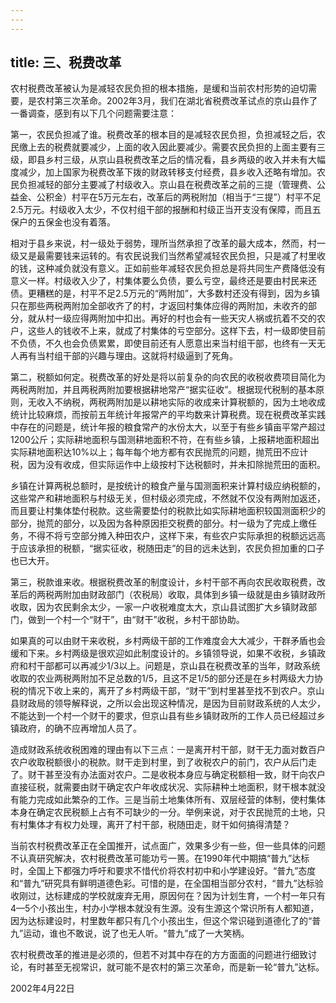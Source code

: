 ```yaml
---
---
---
```

title: 三、税费改革
---



农村税费改革被认为是减轻农民负担的根本措施，是缓和当前农村形势的迫切需要，是农村第三次革命。2002年3月，我们在湖北省税费改革试点的京山县作了一番调查，感到有以下几个问题需要注意：

第一，农民负担减了谁。税费改革的根本目的是减轻农民负担，负担减轻之后，农民缴上去的税费就要减少，上面的收入因此要减少。需要农民负担的上面主要有三级，即县乡村三级，从京山县税费改革之后的情况看，县乡两级的收入并未有大幅度减少，加上国家为税费改革下拨的财政转移支付经费，县乡收入还略有增加。农民负担减轻的部分主要减了村级收入。京山县在税费改革之前的三提（管理费、公益金、公积金）村平在5万元左右，改革后的两税附加（相当于“三提”）村平不足2.5万元。村级收入太少，不仅村组干部的报酬和村级正当开支没有保障，而且五保户的五保金也没有着落。

相对于县乡来说，村一级处于弱势，理所当然承担了改革的最大成本，然而，村一级又是最需要钱来运转的。有农民说我们当然希望减轻农民负担，只是减了村里收的钱，这种减负就没有意义。正如前些年减轻农民负担总是将共同生产费降低没有意义一样。村级收入少了，村集体要么负债，要么亏空，最终还是要由村民来还债。更糟糕的是，村平不足2.5万元的“两附加”，大多数村还没有得到，因为乡镇只在那些两税两附加全部收齐了的村，才返回村集体应得的两附加，未收齐的部分，就从村一级应得两附加中扣出。再好的村也会有一些天灾人祸或抗着不交的农户，这些人的钱收不上来，就成了村集体的亏空部分。这样下去，村一级即使目前不负债，不久也会负债累累，即使目前还有人愿意出来当村组干部，也终有一天无人再有当村组干部的兴趣与理由。这就将村级逼到了死角。

第二，税额如何定。税费改革的好处是将以前复杂的向农民的收税收费项目简化为两税两附加，并且两税两附加要根据耕地常产“据实征收”。根据现代税制的基本原则，无收入不纳税，两税两附加是以耕地实际的收成来计算税额的，因为土地收成统计比较麻烦，而按前五年统计年报常产的平均数来计算税费。现在税费改革实践中存在的问题是，统计年报的粮食常产的水份太大，以至于有些乡镇亩平常产超过1200公斤；实际耕地面积与国测耕地面积不符，在有些乡镇，上报耕地面积超出实际耕地面积达10%以上；每年每个地方都有农民抛荒的问题，抛荒田不应计税，因为没有收成，但实际运作中上级按村下达税额时，并未扣除抛荒田的面积。

乡镇在计算两税总额时，是按统计的粮食产量与国测面积来计算村级应纳税额的，这些常产和耕地面积与村级无关，但村级必须完成，不然就不仅没有两附加返还，而且要让村集体垫付税款。这些需要垫付的税款比如实际耕地面积较国测面积少的部分，抛荒的部分，以及因为各种原因拒交税费的部分。村一级为了完成上缴任务，不得不将亏空部分摊入种田农户，这样下来，有些农户实际承担的税额远远高于应该承担的税额，“据实征收，税随田走”的目的远未达到，农民负担加重的口子也已大开。

第三，税款谁来收。根据税费改革的制度设计，乡村干部不再向农民收取税费，改革后的两税两附加由财政部门（农税局）收取，具体到乡镇一级就是由乡镇财政所收取，因为农民剩余太少，一家一户收税难度太大，京山县试图扩大乡镇财政部门，做到一个村一个“财干”，由“财干”收税，乡村干部协助。

如果真的可以由财干来收税，乡村两级干部的工作难度会大大减少，干群矛盾也会缓和下来。乡村两级是很欢迎如此制度设计的。乡镇领导说，如果不收税，乡镇政府和村干部都可以再减少1/3以上。问题是，京山县在税费改革的当年，财政系统收取的农业两税两附加不足总数的1/5，且这不足1/5的部分还是在乡村两级大力协税的情况下收上来的，离开了乡村两级干部，“财干”到村里甚至找不到农户。京山县财政局的领导解释说，之所以会出现这种情况，是因为目前财政系统的人太少，不能达到一个村一个财干的要求，但京山县有些乡镇财政所的工作人员已经超过乡镇政府，的确不应再增加人员了。

造成财政系统收税困难的理由有以下三点：一是离开村干部，财干无力面对数百户农户收取税额很小的税款。财干走到村里，到了收税农户的前门，农户从后门走了。财干甚至没有办法面对农户。二是收税本身应与确定税额相一致，财干向农户直接征税，就需要由财干确定农户年收成状况、实际耕种土地面积，财干根本就没有能力完成如此繁杂的工作。三是当前土地集体所有、双层经营的体制，使村集体本身在确定农民税额上占有不可缺少的一分。举例来说，对于农民抛荒的土地，只有村集体才有权力处理，离开了村干部，税随田走，财干如何搞得清楚？

当前农村税费改革正在全国推开，试点面广，效果多少有一些，但一些具体的问题不认真研究解决，农村税费改革可能功亏一篑。在1990年代中期搞“普九”达标时，全国上下都强力呼吁和要求不惜代价将农村初中和小学建设好。“普九”态度和“普九”研究具有鲜明道德色彩。可惜的是，在全国相当部分农村，“普九”达标验收刚过，达标建成的学校就废弃无用，原因何在？因为计划生育，一个村一年只有4—5个小孩出生，村办小学根本就没有生源。没有生源这个常识所有人都知道，因为达标建设时，村里数年都只有几个小孩出生，但这个常识碰到道德化了的“普九”运动，谁也不敢说，说了也无人听。“普九”成了一大笑柄。

农村税费改革的推进是必须的，但若不对其中存在的方方面面的问题进行细致讨论，有时甚至无视常识，就可能不是农村的第三次革命，而是新一轮“普九”达标。

2002年4月22日